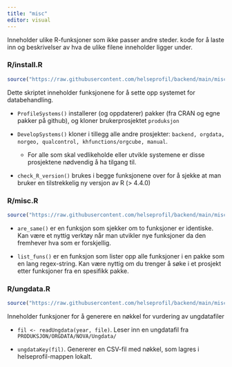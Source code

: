 ```yaml
---
title: "misc"
editor: visual
---
```


Inneholder ulike R-funksjoner som ikke passer andre steder. kode for å laste inn og beskrivelser av hva de ulike filene inneholder ligger under.

### R/install.R

``` r
source("https://raw.githubusercontent.com/helseprofil/backend/main/misc/R/install.R")
```

Dette skriptet inneholder funksjonene for å sette opp systemet for databehandling.

-   `ProfileSystems()` installerer (og oppdaterer) pakker (fra CRAN og egne pakker på github), og kloner brukerprosjektet `produksjon`

-   `DevelopSystems()` kloner i tillegg alle andre prosjekter: `backend, orgdata, norgeo, qualcontrol, khfunctions/orgcube, manual`.

    -   For alle som skal vedlikeholde eller utvikle systemene er disse prosjektene nødvendig å ha tilgang til.

-   `check_R_version()` brukes i begge funksjonene over for å sjekke at man bruker en tilstrekkelig ny versjon av R (\> 4.4.0)

### R/misc.R

``` r
source("https://raw.githubusercontent.com/helseprofil/backend/main/misc/R/misc.R")
```

-   `are_same()` er en funksjon som sjekker om to funksjoner er identiske. Kan være et nyttig verktøy når man utvikler nye funksjoner da den fremhever hva som er forskjellig.

-   `list_funs()` er en funksjon som lister opp alle funksjoner i en pakke som en lang regex-string. Kan være nyttig om du trenger å søke i et prosjekt etter funksjoner fra en spesifikk pakke.

### R/ungdata.R

``` r
source("https://raw.githubusercontent.com/helseprofil/backend/main/misc/R/ungdata.R")
```

Inneholder funksjoner for å generere en nøkkel for vurdering av ungdatafiler

-   `fil <- readUngdata(year, file)`. Leser inn en ungdatafil fra `PRODUKSJON/ORGDATA/NOVA/Ungdata/`

-   `ungdataKey(fil)`. Genererer en CSV-fil med nøkkel, som lagres i helseprofil-mappen lokalt.
